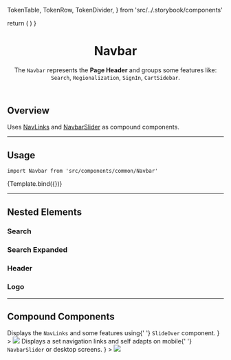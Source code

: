 

  TokenTable,
  TokenRow,
  TokenDivider,
} from 'src/../.storybook/components'



<Meta component={Navbar} title="Organisms/Navbar/Overview" />

  return (
    <SessionProvider initialState={{}}>
      <CartProvider>
        <UIProvider>
          <Navbar />
        </UIProvider>
      </CartProvider>
    </SessionProvider>
  )
}

<header>

# Navbar

The `Navbar` represents the **Page Header** and groups some features like: `Search`, `Regionalization`, `SignIn`, `CartSidebar`.

</header>

## Overview

Uses [NavLinks](?path=/docs/organisms-navbar-navlinks--overview-default) and [NavbarSlider](?path=/docs/organisms-navbar-navbarslider--overview-default) as compound components.

---

## Usage

`import Navbar from 'src/components/common/Navbar'`

<Canvas>
  <Story name="overview-default">{Template.bind({})}</Story>
</Canvas>

<TokenTable>
  <TokenRow token="--fs-navbar-padding" value="0" />
  <TokenDivider />
  <TokenRow
    token="--fs-navbar-border-bottom-width"
    value="var(--fs-border-width)"
  />
  <TokenRow
    token="--fs-navbar-border-bottom-color"
    value="var(--fs-border-color-light)"
    isColor
  />
  <TokenDivider />
  <TokenRow
    token="--fs-navbar-box-shadow"
    value="0 var(--fs-spacing-0) var(--fs-spacing-3) rgb(0 0 0 / 5%)"
  />
  <TokenDivider />
  <TokenRow
    token="--fs-navbar-transition-timing"
    value="var(--fs-transition-timing)"
  />
  <TokenRow
    token="--fs-navbar-transition-function"
    value="var(--fs-transition-function)"
  />
</TokenTable>

---

## Nested Elements

### Search

<TokenTable>
  <TokenRow
    token="--fs-navbar-search-button-icon-width-mobile"
    value="var(--fs-spacing-5)"
  />
  <TokenRow
    token="--fs-navbar-search-button-icon-height-mobile"
    value="var(--fs-navbar-search-button-icon-width-mobile)"
  />
</TokenTable>

### Search Expanded

<TokenTable>
  <TokenRow
    token="--fs-navbar-search-expanded-input-wrapper-margin-right"
    value="0.625rem"
  />
  <TokenRow
    token="--fs-navbar-search-expanded-input-wrapper-margin-left"
    value="var(--fs-spacing-9)"
  />
  <TokenDivider />
  <TokenRow
    token="--fs-navbar-search-expanded-input-width"
    value="calc(100% - var(--fs-spacing-7))"
  />
  <TokenDivider />
  <TokenRow
    token="--fs-navbar-search-expanded-button-icon-margin-right"
    value="-4.063rem"
  />
</TokenTable>

### Header

<TokenTable>
  <TokenRow
    token="--fs-navbar-header-padding-top"
    value="var(--fs-spacing-1)"
  />
  <TokenRow
    token="--fs-navbar-header-padding-bottom"
    value="var(--fs-spacing-2)"
  />
  <TokenDivider />
  <TokenRow
    token="--fs-navbar-header-padding-top-notebook"
    value="var(--fs-spacing-1)"
  />
  <TokenRow
    token="--fs-navbar-header-padding-bottom-notebook"
    value="var(--fs-navbar-header-padding-top-notebook)"
  />
</TokenTable>

### Logo

<TokenTable>
  <TokenRow
    token="--fs-navbar-logo-margin-right-mobile"
    value="var(--fs-spacing-5)"
  />
</TokenTable>

---

## Compound Components

<SectionList grid="grid">
  <SectionItem
    title="Navbar Slider"
    actionPath="../?path=/docs/organisms-navbar-navbarslider--overview-default"
    description={
      <>
        Displays the <code>NavLinks</code> and some features using{' '}
        <code>SlideOver</code> component.
      </>
    }
  >
    <img src="https://vtexhelp.vtexassets.com/assets/docs/src/navlinks___52dff993e0e04dea5d02c1e1a5bbf4e3.png" />
  </SectionItem>
  <SectionItem
    title="NavLinks"
    actionPath="../?path=/docs/organisms-navbar-navlinks--overview-default"
    description={
      <>
        Displays a set navigation links and self adapts on mobile{' '}
        <code>NavbarSlider</code> or desktop screens.
      </>
    }
  >
    <img src="https://vtexhelp.vtexassets.com/assets/docs/src/navlinks___ad2d67dbdbac8ea8ccb4e5a7d453a997.png" />
  </SectionItem>
</SectionList>
